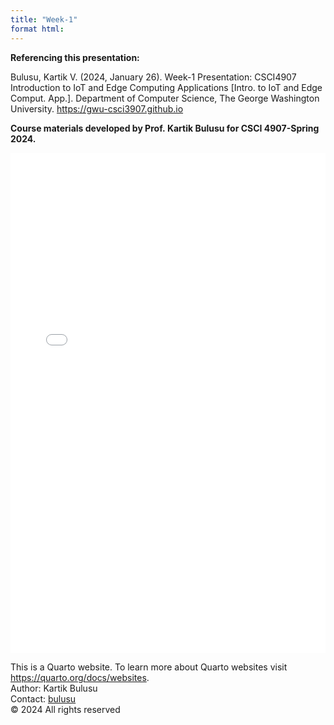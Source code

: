 ```yaml
---
title: "Week-1"
format html:
---
```

**Referencing this presentation:**

Bulusu, Kartik V. (2024, January 26). Week-1 Presentation: CSCI4907 Introduction to IoT and Edge Computing Applications [Intro. to IoT and Edge Comput. App.]. Department of Computer Science, The George Washington University. [https://gwu-csci3907.github.io](https://gwu-csci3907.github.io)

::: {.callout-note appearance="simple"}
**Course materials developed by Prof. Kartik Bulusu for CSCI 4907-Spring 2024.**
:::
![](Notes/CS4907_IoT_Week1.pdf){width="100%" height="800px"}

<footer>
  <p>This is a Quarto website. To learn more about Quarto websites visit <https://quarto.org/docs/websites>.<br>
  Author: Kartik Bulusu<br>
  Contact: <a href="mailto:bulusu@gwu.edu">bulusu</a><br>
  &copy; 2024 All rights reserved</p>
</footer>